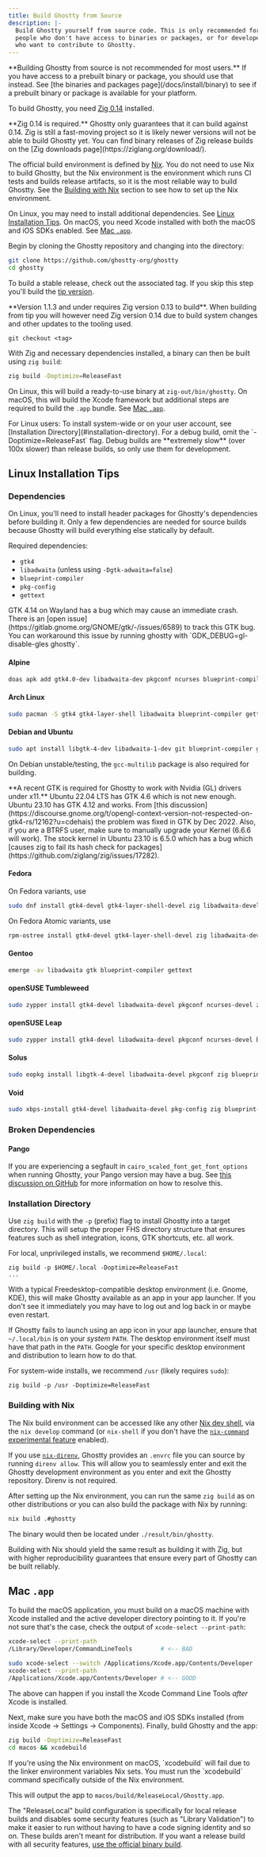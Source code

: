 ```yaml
---
title: Build Ghostty from Source
description: |-
  Build Ghostty yourself from source code. This is only recommended for
  people who don't have access to binaries or packages, or for developers
  who want to contribute to Ghostty.
---
```


<Tip>
**Building Ghostty from source is not recommended for most users.**
If you have access to a prebuilt binary or package, you should use that
instead. See [the binaries and packages page](/docs/install/binary) to
see if a prebuilt binary or package is available for your platform.
</Tip>

To build Ghostty, you need [Zig 0.14](https://ziglang.org/) installed.

<Important>
**Zig 0.14 is required.** Ghostty only guarantees that it can build
against 0.14. Zig is still a fast-moving project so it is likely newer
versions will not be able to build Ghostty yet. You can find binary
releases of Zig release builds on the
[Zig downloads page](https://ziglang.org/download/).
</Important>

The official build environment is defined by [Nix](https://nixos.org/).
You do not need to use Nix to build Ghostty, but the Nix environment is the
environment which runs CI tests and builds release artifacts, so it is the most
reliable way to build Ghostty. See the [Building with Nix](#building-with-nix)
section to see how to set up the Nix environment.

On Linux, you may need to install additional dependencies. See
[Linux Installation Tips](#linux-installation-tips). On macOS, you
need Xcode installed with both the macOS and iOS SDKs enabled. See
[Mac `.app`](#mac-.app).

Begin by cloning the Ghostty repository and changing into the directory:

```sh
git clone https://github.com/ghostty-org/ghostty
cd ghostty
```

To build a stable release, check out the associated tag. If you skip this
step you'll build the [tip version](/docs/install/pre).

<Important>
**Version 1.1.3 and under requires Zig version 0.13 to build**. When building
from tip you will however need Zig version 0.14 due to build system changes and
other updates to the tooling used.
</Important>

```
git checkout <tag>
```

With Zig and necessary dependencies installed, a binary can then be built
using `zig build`:

```sh
zig build -Doptimize=ReleaseFast
```

On Linux, this will build a ready-to-use binary at `zig-out/bin/ghostty`.
On macOS, this will build the Xcode framework but additional steps are
required to build the `.app` bundle. See [Mac `.app`](#mac-.app).

<Tip>
For Linux users: To install system-wide or on your user account, see
[Installation Directory](#installation-directory).
</Tip>

<Tip>
For a debug build, omit the `-Doptimize=ReleaseFast` flag. Debug builds
are **extremely slow** (over 100x slower) than release builds, so only
use them for development.
</Tip>

## Linux Installation Tips

### Dependencies

On Linux, you'll need to install header packages for Ghostty's dependencies
before building it. Only a few dependencies are needed for source builds
because Ghostty will build everything else statically by default.

Required dependencies:

  * `gtk4`
  * `libadwaita` (unless using `-Dgtk-adwaita=false`)
  * `blueprint-compiler`
  * `pkg-config`
  * `gettext`

<Warning>
GTK 4.14 on Wayland has a bug which may cause an immediate crash.
There is an
[open issue](https://gitlab.gnome.org/GNOME/gtk/-/issues/6589)
to track this GTK bug. You can workaround this issue by running ghostty with
`GDK_DEBUG=gl-disable-gles ghostty`.
</Warning>

#### Alpine

```sh
doas apk add gtk4.0-dev libadwaita-dev pkgconf ncurses blueprint-compiler gettext
```

#### Arch Linux

```sh
sudo pacman -S gtk4 gtk4-layer-shell libadwaita blueprint-compiler gettext
```

#### Debian and Ubuntu

```sh
sudo apt install libgtk-4-dev libadwaita-1-dev git blueprint-compiler gettext libxml2-utils
```

On Debian unstable/testing, the `gcc-multilib` package is also required
for building.

<Note>
**A recent GTK is required for Ghostty to work with Nvidia (GL) drivers
under x11.** Ubuntu 22.04 LTS has GTK 4.6 which is not new enough. Ubuntu 23.10
has GTK 4.12 and works. From [this discussion](https://discourse.gnome.org/t/opengl-context-version-not-respected-on-gtk4-rs/12162?u=cdehais)
the problem was fixed in GTK by Dec 2022. Also, if you are a BTRFS user, make
sure to manually upgrade your Kernel (6.6.6 will work). The stock kernel in
Ubuntu 23.10 is 6.5.0 which has a bug which
[causes zig to fail its hash check for packages](https://github.com/ziglang/zig/issues/17282).
</Note>

#### Fedora

On Fedora variants, use

```sh
sudo dnf install gtk4-devel gtk4-layer-shell-devel zig libadwaita-devel blueprint-compiler gettext
```

On Fedora Atomic variants, use

```sh
rpm-ostree install gtk4-devel gtk4-layer-shell-devel zig libadwaita-devel blueprint-compiler gettext
```

#### Gentoo

```sh
emerge -av libadwaita gtk blueprint-compiler gettext
```

#### openSUSE Tumbleweed

```sh
sudo zypper install gtk4-devel libadwaita-devel pkgconf ncurses-devel zig blueprint-compiler gettext
```

#### openSUSE Leap

```sh
sudo zypper install gtk4-devel libadwaita-devel pkgconf ncurses-devel blueprint-compiler gettext
```

#### Solus

```sh
sudo eopkg install libgtk-4-devel libadwaita-devel pkgconf zig blueprint-compiler gettext
```

#### Void

```sh
sudo xbps-install gtk4-devel libadwaita-devel pkg-config zig blueprint-compiler gettext
```

### Broken Dependencies

#### Pango

If you are experiencing a segfault in `cairo_scaled_font_get_font_options`
when running Ghostty, your Pango version may have a bug. See
[this discussion on GitHub](https://github.com/ghostty-org/ghostty/discussions/3258#)
for more information on how to resolve this.

### Installation Directory

Use `zig build` with the `-p` (prefix) flag to install Ghostty into
a target directory. This will setup the proper FHS directory structure
that ensures features such as shell integration, icons, GTK shortcuts, etc.
all work.

For local, unprivileged installs, we recommend `$HOME/.local`:

```
zig build -p $HOME/.local -Doptimize=ReleaseFast
...
```

With a typical Freedesktop-compatible desktop environment (i.e. Gnome,
KDE), this will make Ghostty available as an app in your app launcher.
If you don't see it immediately you may have to log out and log back
in or maybe even restart.

If Ghostty fails to launch using an app icon in your app launcher,
ensure that `~/.local/bin` is on your _system_ `PATH`. The desktop environment
itself must have that path in the `PATH`. Google for your specific desktop
environment and distribution to learn how to do that.

For system-wide installs, we recommend `/usr` (likely requires `sudo`):

```shell-session
zig build -p /usr -Doptimize=ReleaseFast
```

### Building with Nix

The Nix build environment can be accessed like any other
[Nix dev shell](https://nix.dev/tutorials/first-steps/declarative-shell.html),
via the `nix develop` command (or `nix-shell` if you don't have the
[`nix-command` experimental feature](https://nix.dev/manual/nix/2.24/development/experimental-features#xp-feature-nix-command)
enabled).

If you use [`nix-direnv`](https://github.com/nix-community/nix-direnv),
Ghostty provides an `.envrc` file you can source by running `direnv allow`.
This will allow you to seamlessly enter and exit the Ghostty development
environment as you enter and exit the Ghostty repository. Direnv is not
required.

After setting up the Nix environment, you can run the same `zig build`
as on other distributions or you can also build the package with Nix
by running:

```sh
nix build .#ghostty
```

The binary would then be located under `./result/bin/ghostty`.

Building with Nix should yield the same result as building it with Zig,
but with higher reproducibility guarantees that ensure every part of
Ghostty can be built reliably.

## Mac `.app`

To build the macOS application, you must build on a macOS machine with
Xcode installed and the active developer directory pointing to it. If
you're not sure that's the case, check the output of `xcode-select
--print-path`:

```sh
xcode-select --print-path
/Library/Developer/CommandLineTools        # <-- BAD

sudo xcode-select --switch /Applications/Xcode.app/Contents/Developer
xcode-select --print-path
/Applications/Xcode.app/Contents/Developer # <-- GOOD
```

The above can happen if you install the Xcode Command Line Tools _after_ Xcode
is installed.

Next, make sure you have both the macOS and iOS SDKs installed (from
inside Xcode → Settings → Components). Finally, build Ghostty and the
app:

```sh
zig build -Doptimize=ReleaseFast
cd macos && xcodebuild
```

<Note>
If you're using the Nix environment on macOS, `xcodebuild` will
fail due to the linker environment variables Nix sets. You must
run the `xcodebuild` command specifically outside of the Nix
environment.
</Note>

This will output the app to `macos/build/ReleaseLocal/Ghostty.app`.

The "ReleaseLocal" build configuration is specifically for local release
builds and disables some security features (such as "Library Validation")
to make it easier to run without having to have a code signing identity
and so on. These builds aren't meant for distribution. If you want a release
build with all security features,
[use the official binary build](/download).
